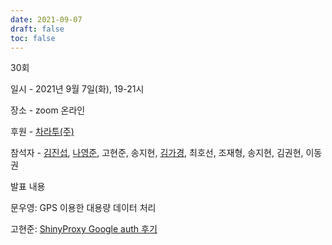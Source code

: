 ```yaml
---
date: 2021-09-07
draft: false
toc: false
---
```


30회

일시 - 2021년 9월 7일(화), 19-21시

장소 - zoom 온라인

후원 - [차라투(주)](https://www.zarathu.com/)

참석자 - [김진섭](https://github.com/jinseob2kim),  [나영준](https://github.com/YoungjunNa), 고현준, 송지현, [김가경](https://github.com/irobii), 최호선, 조재형, 송지현, 김권현, 이동권

발표 내용

문우영: GPS 이용한 대용량 데이터 처리

고현준: [ShinyProxy Google auth 후기](https://blog.zarathu.com/posts/2021-07-25-googleauth/)